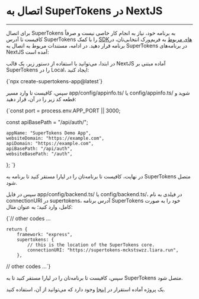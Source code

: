 

<Layout>
<Head>
<title>مستندات اتصال به SuperTokens در NextJS - لیارا</title>
</Head>

# اتصال به SuperTokens در NextJS 
<hr className="mb-2" />
 
برای اتصال SuperTokens به برنامه خود، نیاز به انجام کار خاصی نیست و صرفاً کافیست تا آدرس SuperTokens را با کمک <a href="https://supertokens.com/docs/community/sdks" className="text-[#2196f3]">SDKهای مربوط</a> به فریم‌ورک انتخابی‌تان، در برنامه قرار دهید. 
در ادامه، مستندات مربوط به اتصال به SuperTokens در برنامه‌های NextJS آمده است: 

در ابتدا، می‌توانید با استفاده از دستور زیر، یک قالب NextJS آماده مبتنی بر SuperTokens را در Local، ایجاد کنید: 

<div className="h-4" />
<div dir='ltr'>
    <Highlight className="bash">
      {`npx create-supertokens-app@latest`}
    </Highlight>
</div>
<div className="h-2" />

سپس، کافیست تا وارد مسیر <Important>app/config/appinfo.ts/</Important> یا <Important>config/appinfo.ts/</Important> شوید و قطعه کد زیر را در آن، قرار دهید:


<div className="h-4" />
<div dir='ltr'>
    <Highlight className="json">
      {`const port = process.env.APP_PORT || 3000;

const apiBasePath = "/api/auth/";


    appName: "SuperTokens Demo App",
    websiteDomain: "https://example.com",
    apiDomain: "https://example.com",
    apiBasePath: "/api/auth",
    websiteBasePath: "/auth",
};
`}
    </Highlight>
</div>
<div className="h-2" />

در نهایت، کافیست تا برنامه‌تان را در لیارا مستقر کنید تا برنامه به SuperTokens متصل شود.

سپس در فایل <Important>app/config/backend.ts/</Important> یا <Important>config/backend.ts/</Important>، در فیلدی به نام <Important>connectionURI</Important> در <Important>supertokens</Important>، آدرس برنامه SuperTokens خود را به صورت کامل، وارد کنید؛ به عنوان مثال:

<div className="h-4" />
<div dir='ltr'>
    <Highlight className="js">
      {`// other codes ...

    return {
        framework: "express",
        supertokens: {
            // this is the location of the SuperTokens core.
            connectionURI: "https://supertokens-mckstswzz.liara.run",
        },

// other codes ...`}
    </Highlight>
</div>
<div className="h-2" />

سپس، کافیست تا برنامه‌تان را در لیارا مستقر کنید تا به SuperTokens متصل شود. 

<div clasName="h-2" />
<Alert variant="success">
<p>
یک پروژه آماده استقرار در <a href="https://github.com/liara-cloud/supertokens-nextjs.git" className="text-[#2196f3] ">اینجا</a> وجود دارد که می‌توانید از آن، استفاده کنید.
</p>
</Alert>

</Layout>